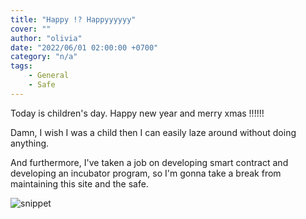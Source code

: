 ```yaml
---
title: "Happy !? Happyyyyyy"
cover: ""
author: "olivia"
date: "2022/06/01 02:00:00 +0700"
category: "n/a"
tags:
    - General
    - Safe
---
```


Today is children's day. Happy new year and merry xmas !!!!!!

Damn, I wish I was a child then I can easily laze around without doing anything. 

And furthermore, I've taken a job on developing smart contract and developing an incubator program, so I'm gonna take a break from maintaining this site and the safe.

![snippet](./enna_smart.jpg)
